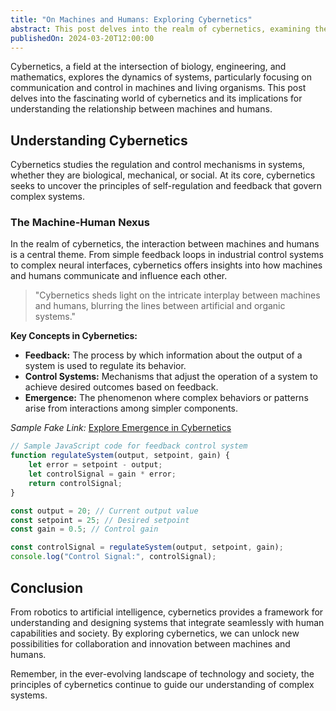 ```yaml
---
title: "On Machines and Humans: Exploring Cybernetics"
abstract: This post delves into the realm of cybernetics, examining the interactions between machines and humans and their implications for society.
publishedOn: 2024-03-20T12:00:00
---
```


Cybernetics, a field at the intersection of biology, engineering, and mathematics, explores the dynamics of systems, particularly focusing on communication and control in machines and living organisms. This post delves into the fascinating world of cybernetics and its implications for understanding the relationship between machines and humans.

## Understanding Cybernetics

Cybernetics studies the regulation and control mechanisms in systems, whether they are biological, mechanical, or social. At its core, cybernetics seeks to uncover the principles of self-regulation and feedback that govern complex systems.

### The Machine-Human Nexus

In the realm of cybernetics, the interaction between machines and humans is a central theme. From simple feedback loops in industrial control systems to complex neural interfaces, cybernetics offers insights into how machines and humans communicate and influence each other.

> "Cybernetics sheds light on the intricate interplay between machines and humans, blurring the lines between artificial and organic systems."

**Key Concepts in Cybernetics:**
- **Feedback:** The process by which information about the output of a system is used to regulate its behavior.
- **Control Systems:** Mechanisms that adjust the operation of a system to achieve desired outcomes based on feedback.
- **Emergence:** The phenomenon where complex behaviors or patterns arise from interactions among simpler components.

*Sample Fake Link:* [Explore Emergence in Cybernetics](https://example.com/emergence-cybernetics)

```javascript
// Sample JavaScript code for feedback control system
function regulateSystem(output, setpoint, gain) {
    let error = setpoint - output;
    let controlSignal = gain * error;
    return controlSignal;
}

const output = 20; // Current output value
const setpoint = 25; // Desired setpoint
const gain = 0.5; // Control gain

const controlSignal = regulateSystem(output, setpoint, gain);
console.log("Control Signal:", controlSignal);
```

## Conclusion

From robotics to artificial intelligence, cybernetics provides a framework for understanding and designing systems that integrate seamlessly with human capabilities and society. By exploring cybernetics, we can unlock new possibilities for collaboration and innovation between machines and humans.

Remember, in the ever-evolving landscape of technology and society, the principles of cybernetics continue to guide our understanding of complex systems.

